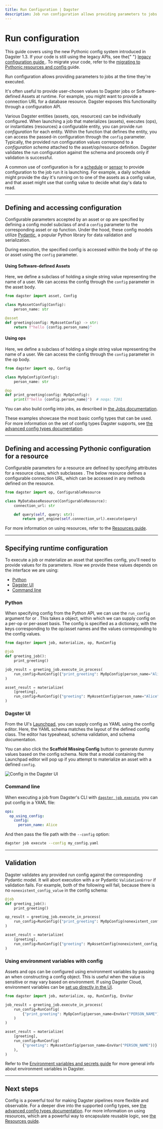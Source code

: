```yaml
---
title: Run Configuration | Dagster
description: Job run configuration allows providing parameters to jobs at the time they're executed.
---
```


# Run configuration

<Note>
  This guide covers using the new Pythonic config system introduced in Dagster
  1.3. If your code is still using the legacy APIs, see the{" "}
  <a href="/concepts/configuration/config-schema-legacy">
    legacy configuration guide
  </a>
  . To migrate your code, refer to the <a href="/guides/dagster/migrating-to-pythonic-resources-and-config">
    migrating to Pythonic resources and config
  </a> guide.
</Note>

Run configuration allows providing parameters to jobs at the time they're executed.

It's often useful to provide user-chosen values to Dagster jobs or Software-defined Assets at runtime. For example, you might want to provide a connection URL for a database resource. Dagster exposes this functionality through a configuration API.

Various Dagster entities (assets, ops, resources) can be individually configured. When launching a job that materializes (assets), executes (ops), or instantiates (resources) a configurable entity, you can provide _run configuration_ for each entity. Within the function that defines the entity, you can access the passed-in configuration through the `config` parameter. Typically, the provided run configuration values correspond to a _configuration schema_ attached to the asset/op/resource definition. Dagster validates the run configuration against the schema and proceeds only if validation is successful.

A common use of configuration is for a [schedule](/concepts/partitions-schedules-sensors/schedules) or [sensor](/concepts/partitions-schedules-sensors/schedules) to provide configuration to the job run it is launching. For example, a daily schedule might provide the day it's running on to one of the assets as a config value, and that asset might use that config value to decide what day's data to read.

---

## Defining and accessing configuration

Configurable parameters accepted by an asset or op are specified by defining a config model subclass of <PyObject object="Config"/> and a `config` parameter to the corresponding asset or op function. Under the hood, these config models utilize [Pydantic](https://docs.pydantic.dev/), a popular Python library for data validation and serialization.

During execution, the specified config is accessed within the body of the op or asset using the `config` parameter.

<TabGroup persistentKey="assetsorops">
<TabItem name="Using software-defined-assets">

#### Using Software-defined Assets

Here, we define a subclass of <PyObject object="Config"/> holding a single string value representing the name of a user. We can access the config through the `config` parameter in the asset body.

```python file=/guides/dagster/pythonic_config/pythonic_config.py startafter=start_basic_asset_config endbefore=end_basic_asset_config dedent=4
from dagster import asset, Config

class MyAssetConfig(Config):
    person_name: str

@asset
def greeting(config: MyAssetConfig) -> str:
    return f"hello {config.person_name}"
```

</TabItem>
<TabItem name="Using ops and jobs">

#### Using ops

Here, we define a subclass of <PyObject object="Config"/> holding a single string value representing the name of a user. We can access the config through the `config` parameter in the op body.

```python file=/guides/dagster/pythonic_config/pythonic_config.py startafter=start_basic_op_config endbefore=end_basic_op_config dedent=4
from dagster import op, Config

class MyOpConfig(Config):
    person_name: str

@op
def print_greeting(config: MyOpConfig):
    print(f"hello {config.person_name}")  # noqa: T201
```

You can also build config into jobs, as described in [the Jobs documentation](/concepts/ops-jobs-graphs/jobs#configuring-jobs).

</TabItem>
</TabGroup>

These examples showcase the most basic config types that can be used. For more information on the set of config types Dagster supports, see [the advanced config types documentation](/concepts/configuration/advanced-config-types).

---

## Defining and accessing Pythonic configuration for a resource

Configurable parameters for a resource are defined by specifying attributes for a resource class, which subclasses <PyObject object="ConfigurableResource"/>. The below resource defines a configurable connection URL, which can be accessed in any methods defined on the resource.

```python file=/guides/dagster/pythonic_config/pythonic_config.py startafter=start_basic_resource_config endbefore=end_basic_resource_config dedent=4
from dagster import op, ConfigurableResource

class MyDatabaseResource(ConfigurableResource):
    connection_url: str

    def query(self, query: str):
        return get_engine(self.connection_url).execute(query)
```

For more information on using resources, refer to the [Resources guide](/concepts/resources).

---

## Specifying runtime configuration

To execute a job or materialize an asset that specifies config, you'll need to provide values for its parameters. How we provide these values depends on the interface we are using:

- [Python](#python)
- [Dagster UI](#dagster-ui)
- [Command line](#command-line)

<TabGroup persistentKey="configtype">
<TabItem name="Python">

### Python

When specifying config from the Python API, we can use the `run_config` argument for <PyObject object="JobDefinition" method="execute_in_process"/> or <PyObject object="materialize"/>. This takes a <PyObject object="RunConfig"/> object, within which we can supply config on a per-op or per-asset basis. The config is specified as a dictionary, with the keys corresponding to the op/asset names and the values corresponding to the config values.

```python file=/guides/dagster/pythonic_config/pythonic_config.py startafter=start_execute_with_config endbefore=end_execute_with_config dedent=4
from dagster import job, materialize, op, RunConfig

@job
def greeting_job():
    print_greeting()

job_result = greeting_job.execute_in_process(
    run_config=RunConfig({"print_greeting": MyOpConfig(person_name="Alice")})
)

asset_result = materialize(
    [greeting],
    run_config=RunConfig({"greeting": MyAssetConfig(person_name="Alice")}),
)
```

</TabItem>
<TabItem name="Dagster UI">

### Dagster UI

From the UI's [Launchpad](/concepts/webserver/ui#launchpad-tab), you can supply config as YAML using the config editor. Here, the YAML schema matches the layout of the defined config class. The editor has typeahead, schema validation, and schema documentation.

You can also click the **Scaffold Missing Config** button to generate dummy values based on the config schema. Note that a modal containing the Launchpad editor will pop up if you attempt to materialize an asset with a defined `config`.

<Image
alt="Config in the Dagster UI"
src="/images/concepts/config-ui.png"
width={3808}
height={2414}
/>

</TabItem>
<TabItem name="Command line">

### Command line

When executing a job from Dagster's CLI with [`dagster job execute`](/\_apidocs/cli#dagster-job-execute), you can put config in a YAML file:

```YAML file=/concepts/configuration/good.yaml
ops:
  op_using_config:
    config:
      person_name: Alice
```

And then pass the file path with the `--config` option:

```bash
dagster job execute --config my_config.yaml
```

</TabItem>
</TabGroup>

---

## Validation

Dagster validates any provided run config against the corresponding Pydantic model. It will abort execution with a <PyObject object="DagsterInvalidConfigError"/> or Pydantic `ValidationError` if validation fails. For example, both of the following will fail, because there is no `nonexistent_config_value` in the config schema:

```python file=/guides/dagster/pythonic_config/pythonic_config.py startafter=start_execute_with_bad_config endbefore=end_execute_with_bad_config dedent=4
@job
def greeting_job():
    print_greeting()

op_result = greeting_job.execute_in_process(
    run_config=RunConfig({"print_greeting": MyOpConfig(nonexistent_config_value=1)}),
)

asset_result = materialize(
    [greeting],
    run_config=RunConfig({"greeting": MyAssetConfig(nonexistent_config_value=1)}),
)
```

### Using environment variables with config

Assets and ops can be configured using environment variables by passing an <PyObject object="EnvVar" /> when constructing a config object. This is useful when the value is sensitive or may vary based on environment. If using Dagster Cloud, environment variables can be [set up directly in the UI](/guides/dagster/using-environment-variables-and-secrets).

```python file=/guides/dagster/pythonic_config/pythonic_config.py startafter=start_execute_with_config_envvar endbefore=end_execute_with_config_envvar dedent=4
from dagster import job, materialize, op, RunConfig, EnvVar

job_result = greeting_job.execute_in_process(
    run_config=RunConfig(
        {"print_greeting": MyOpConfig(person_name=EnvVar("PERSON_NAME"))}
    )
)

asset_result = materialize(
    [greeting],
    run_config=RunConfig(
        {"greeting": MyAssetConfig(person_name=EnvVar("PERSON_NAME"))}
    ),
)
```

Refer to the [Environment variables and secrets guide](/guides/dagster/using-environment-variables-and-secrets) for more general info about environment variables in Dagster.

---

## Next steps

Config is a powerful tool for making Dagster pipelines more flexible and observable. For a deeper dive into the supported config types, see [the advanced config types documentation](/concepts/configuration/advanced-config-types). For more information on using resources, which are a powerful way to encapsulate reusable logic, see [the Resources guide](/concepts/resources).
